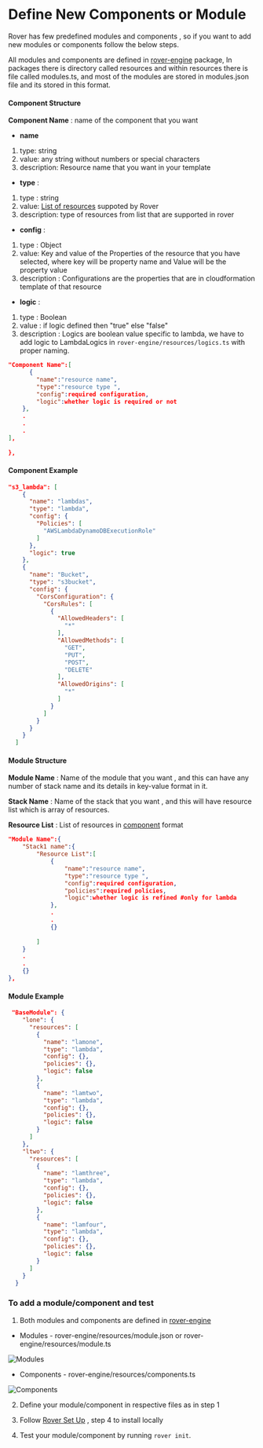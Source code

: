 # Define New Components or Module


Rover has few predefined modules and components , so if you want to add new modules or components follow the below steps.


All modules and components are defined in   [rover-engine](https://github.com/antstackio/rover-engine) package, 
In packages there is directory called resources and within resources there is file called modules.ts,
and most of the modules are stored in modules.json file and its stored in this format.

#### Component Structure
**Component Name** : name of the component that you want 
* **name** 
1. type: string 
2. value: any string without numbers or special characters
3. description: Resource name that you want in your template
* **type** : 
1. type : string 
2. value: [List of resources](Add%20new%20AWS%20service.mdx) suppoted by Rover
3. description:  type of resources from list that are supported in rover
* **config** : 
1. type : Object 
2. value: Key and value of the Properties of the resource that you have selected, where key will be property name and Value will be the property value
3. description :  Configurations are the properties that are in cloudformation template of that resource

* **logic** : 
1. type : Boolean 
2. value : if logic defined then "true" else "false"
3. description :  Logics are boolean value specific to lambda, we have to add logic to LambdaLogics in `rover-engine/resources/logics.ts` with proper naming.


```JSON
"Component Name":[
      {
        "name":"resource name",
        "type":"resource type ",
        "config":required configuration,
        "logic":whether logic is required or not 
    },
    .
    .
    .
],
                
},
```
#### Component Example
```JSON
"s3_lambda": [
    {
      "name": "lambdas",
      "type": "lambda",
      "config": {
        "Policies": [
          "AWSLambdaDynamoDBExecutionRole"
        ]
      },
      "logic": true
    },
    {
      "name": "Bucket",
      "type": "s3bucket",
      "config": {
        "CorsConfiguration": {
          "CorsRules": [
            {
              "AllowedHeaders": [
                "*"
              ],
              "AllowedMethods": [
                "GET",
                "PUT",
                "POST",
                "DELETE"
              ],
              "AllowedOrigins": [
                "*"
              ]
            }
          ]
        }
      }
    }
  ]
```

#### Module Structure
**Module Name** : Name of the module that you want , and this can have any number of stack name and its details in key-value format in it.

**Stack Name** : Name of the stack that you want , and this will have resource list which is array of resources.

**Resource List** : List of resources in [component](Define%20new%20Components%20or%20Module#component-structure) format
```JSON
"Module Name":{
    "Stack1 name":{
        "Resource List":[
            {
                "name":"resource name",
                "type":"resource type ",
                "config":required configuration,
                "policies":required policies,
                "logic":whether logic is refined #only for lambda
            },
            .
            .
            {}
            
        ]
    }
    .
    .
    {}
},
```
#### Module Example
```JSON
 "BaseModule": {
    "lone": {
      "resources": [
        {
          "name": "lamone",
          "type": "lambda",
          "config": {},
          "policies": {},
          "logic": false
        },
        {
          "name": "lamtwo",
          "type": "lambda",
          "config": {},
          "policies": {},
          "logic": false
        }
      ]
    },
    "ltwo": {
      "resources": [
        {
          "name": "lamthree",
          "type": "lambda",
          "config": {},
          "policies": {},
          "logic": false
        },
        {
          "name": "lamfour",
          "type": "lambda",
          "config": {},
          "policies": {},
          "logic": false
        }
      ]
    }
  }
```
### To add a module/component  and test

1. Both modules and components are defined in [rover-engine](https://github.com/antstackio/rover-engine)

 * Modules - rover-engine/resources/module.json or rover-engine/resources/module.ts

 ![Modules](../.././assets/modules.png)

 * Components - rover-engine/resources/components.ts

 ![Components](../.././assets/component.png)


2. Define  your module/component in respective files as in step 1

3. Follow [Rover Set Up](Rover%20Set%20Up.mdx) , step 4 to install locally

4. Test your module/component  by running `rover init`.